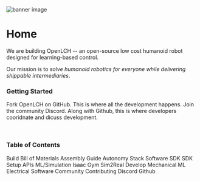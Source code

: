 
<Image src="/banner.png" alt="banner image" width={1000} height={500} />



# Home

We are building OpenLCH -- an open-source low cost humanoid robot designed for learning-based control.

Our mission is to *solve humanoid robotics for everyone while delivering shippable intermediaries*.

### Getting Started

Fork OpenLCH on GitHub. This is where all the development happens.
Join the community Discord. Along with Github, this is where developers cooridnate and dicuss development.


<br />

### Table of Contents

Build
    Bill of Materials
    Assembly Guide
    Autonomy Stack
Software SDK
    SDK Setup
    APIs
ML/Simulation
    Isaac Gym
    Sim2Real
Develop
    Mechanical
    ML
    Electrical
    Software
Community
    Contributing
    Discord
    Github
